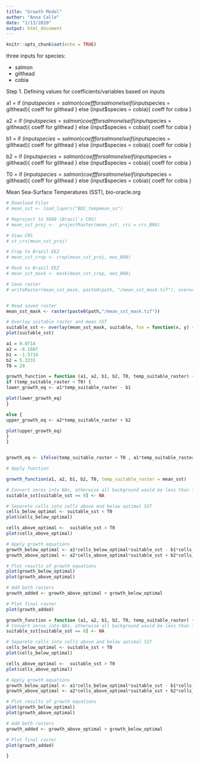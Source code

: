 ```yaml
---
title: "Growth Model"
author: "Anna Calle"
date: "1/13/2020"
output: html_document
---
```


```r
knitr::opts_chunk$set(echo = TRUE)
```

three inputs for species:

- salmon
- gilthead
- cobia


Step 1. Defining values for coefficients/variables based on inputs

a1 = if (input$species = salmon){
coeff for salmon
}
else if (input$species = gilthead){
coeff for gilthead
}
else (input$species = cobia){
coeff for cobia
}

a2 = if (input$species = salmon){
coeff for salmon
}
else if (input$species = gilthead){
coeff for gilthead
}
else (input$species = cobia){
coeff for cobia
}

b1 = if (input$species = salmon){
coeff for salmon
}
else if (input$species = gilthead){
coeff for gilthead
}
else (input$species = cobia){
coeff for cobia
}

b2 = if (input$species = salmon){
coeff for salmon
}
else if (input$species = gilthead){
coeff for gilthead
}
else (input$species = cobia){
coeff for cobia
}

T0 =
if (input$species = salmon){
coeff for salmon
}
else if (input$species = gilthead){
coeff for gilthead
}
else (input$species = cobia){
coeff for cobia
}


Mean Sea-Surface Temperatures (SST), bio-oracle.org
```r
# Download Files
# mean_sst <- load_layers("BO2_tempmean_ss")

# Reproject to 5880 (Brazil's CRS)
# mean_sst_proj <-  projectRaster(mean_sst, crs = crs_BRA)

# View CRS
# st_crs(mean_sst_proj)

# Crop to Brazil EEZ
# mean_sst_crop <- crop(mean_sst_proj, eez_BRA)

# Mask to Brazil EEZ
# mean_sst_mask <- mask(mean_sst_crop, eez_BRA)

# Save raster
# writeRaster(mean_sst_mask, paste0(path, "/mean_sst_mask.tif"), overwrite = T)


# Read saved raster
mean_sst_mask <- raster(paste0(path,"/mean_sst_mask.tif"))
```



```r
# Overlay suitable raster and mean SST
suitable_sst <- overlay(mean_sst_mask, suitable, fun = function(x, y) {x * y})
plot(suitable_sst)
```






```r


a1 = 0.0714
a2 = -0.1667
b1 = -1.5714
b2 = 5.3333
T0 = 29

growth_function = function (a1, a2, b1, b2, T0, temp_suitable_raster) {
if (temp_suitable_raster < T0) {
lower_growth_eq <- a1*temp_suitable_raster - b1

plot(lower_growth_eq)
}

else {
upper_growth_eq <- a2*temp_suitable_raster + b2

plot(upper_growth_eq)
}
}


growth_eq <- ifelse(temp_suitable_raster < T0 , a1*temp_suitable_raster - b1 , a2*temp_suitable_raster + b2)

# Apply function

growth_function(a1, a2, b1, b2, T0, temp_suitable_raster = mean_sst)
```



```r

# Convert zeros into NAs, otherwise all background would be less than T0
suitable_sst[suitable_sst == 0] <- NA 

# Separete cells into cells above and below optimal SST
cells_below_optimal <- suitable_sst < T0
plot(cells_below_optimal)

cells_above_optimal <-  suitable_sst > T0
plot(cells_above_optimal)

# Apply growth equations
growth_below_optimal <- a1*cells_below_optimal*suitable_sst - b1*cells_below_optimal
growth_above_optimal <- a2*cells_above_optimal*suitable_sst + b2*cells_above_optimal

# Plot results of growth equations
plot(growth_below_optimal)
plot(growth_above_optimal)

# Add both rasters
growth_added <- growth_above_optimal + growth_below_optimal

# Plot final raster
plot(growth_added)

```


```r

growth_function = function (a1, a2, b1, b2, T0, temp_suitable_raster) {
# Convert zeros into NAs, otherwise all background would be less than T0
suitable_sst[suitable_sst == 0] <- NA

# Separete cells into cells above and below optimal SST
cells_below_optimal <- suitable_sst < T0
plot(cells_below_optimal)

cells_above_optimal <-  suitable_sst > T0
plot(cells_above_optimal)

# Apply growth equations
growth_below_optimal <- a1*cells_below_optimal*suitable_sst - b1*cells_below_optimal
growth_above_optimal <- a2*cells_above_optimal*suitable_sst + b2*cells_above_optimal

# Plot results of growth equations
plot(growth_below_optimal)
plot(growth_above_optimal)

# Add both rasters
growth_added <- growth_above_optimal + growth_below_optimal

# Plot final raster
plot(growth_added)

}

```


